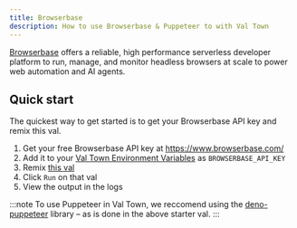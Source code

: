 ```yaml
---
title: Browserbase
description: How to use Browserbase & Puppeteer to with Val Town
---
```



[Browserbase](https://www.browserbase.com/) offers a reliable, high performance serverless developer platform to run, manage, and monitor headless browsers at scale to power web automation and AI agents.

## Quick start

The quickest way to get started is to get your Browserbase API key and remix this val.

<Val url="https://www.val.town/embed/browserbase/browserbasePuppeteerExample" />

1. Get your free Browserbase API key at https://www.browserbase.com/
2. Add it to your [Val Town Environment Variables](https://www.val.town/settings/environment-variables) as `BROWSERBASE_API_KEY`
3. Remix [this val](https://www.val.town/v/browserbase/browserbasePuppeteerExample)
4. Click `Run` on that val
5. View the output in the logs

:::note
To use Puppeteer in Val Town, we reccomend using the
[deno-puppeteer](https://deno.land/x/puppeteer@16.2.0) library – as is done in the above starter val.
:::
